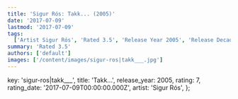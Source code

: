 ```yaml
---
title: 'Sigur Rós: Takk... (2005)'
date: '2017-07-09'
lastmod: '2017-07-09'
tags:
  ['Artist Sigur Rós', 'Rated 3.5', 'Release Year 2005', 'Release Decade 2000']
summary: 'Rated 3.5'
authors: ['default']
images: ['/content/images/sigur-ros|takk___.jpg']
---
```


  key: 'sigur-ros|takk___',
  title: 'Takk...',
  release_year: 2005,
  rating: 7,
  rating_date: '2017-07-09T00:00:00.000Z',
  artist: 'Sigur Rós',
};

<MusicRating data={data} />
